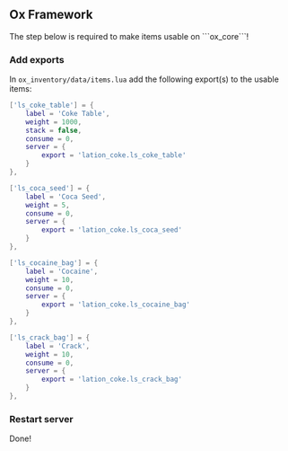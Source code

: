 
## Ox Framework

<Callout type="warning" emoji="⚠️">
    The step below is required to make items usable on ```ox_core```!
</Callout>

<Steps>

### Add exports

In ```ox_inventory/data/items.lua``` add the following export(s) to the usable items:

```lua copy filename="ox_inventory/data/items.lua" {5-8, 14-17, 23-26, 32-35}
['ls_coke_table'] = {
    label = 'Coke Table',
    weight = 1000,
    stack = false,
    consume = 0,
    server = {
        export = 'lation_coke.ls_coke_table'
    }
},

['ls_coca_seed'] = {
    label = 'Coca Seed',
    weight = 5,
    consume = 0,
    server = {
        export = 'lation_coke.ls_coca_seed'
    }
},

['ls_cocaine_bag'] = {
    label = 'Cocaine',
    weight = 10,
    consume = 0,
    server = {
        export = 'lation_coke.ls_cocaine_bag'
    }
},

['ls_crack_bag'] = {
    label = 'Crack',
    weight = 10,
    consume = 0,
    server = {
        export = 'lation_coke.ls_crack_bag'
    }
},
```
 
### Restart server
Done!

</Steps>